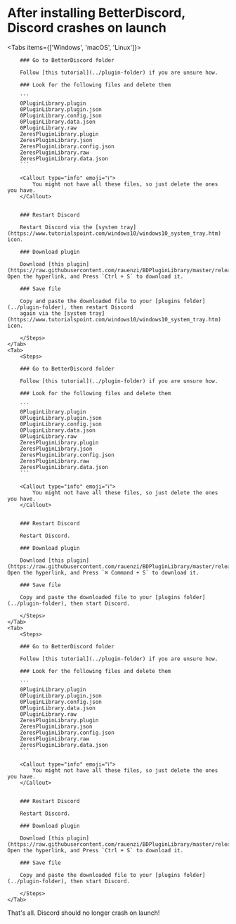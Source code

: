 
# After installing BetterDiscord, Discord crashes on launch

<Tabs items={['Windows', 'macOS', 'Linux']}>
    <Tab>
        <Steps>

        ### Go to BetterDiscord folder

        Follow [this tutorial](../plugin-folder) if you are unsure how.

        ### Look for the following files and delete them

        ```
        0PluginLibrary.plugin
        0PluginLibrary.plugin.json
        0PluginLibrary.config.json
        0PluginLibrary.data.json
        0PluginLibrary.raw
        ZeresPluginLibrary.plugin
        ZeresPluginLibrary.json
        ZeresPluginLibrary.config.json
        ZeresPluginLibrary.raw
        ZeresPluginLibrary.data.json
        ```

        <Callout type="info" emoji="ℹ️">
            You might not have all these files, so just delete the ones you have.
        </Callout>


        ### Restart Discord

        Restart Discord via the [system tray](https://www.tutorialspoint.com/windows10/windows10_system_tray.htm) icon.

        ### Download plugin

        Download [this plugin](https://raw.githubusercontent.com/rauenzi/BDPluginLibrary/master/release/0PluginLibrary.plugin.js). Open the hyperlink, and Press `Ctrl + S` to download it.

        ### Save file

        Copy and paste the downloaded file to your [plugins folder](../plugin-folder), then restart Discord
        again via the [system tray](https://www.tutorialspoint.com/windows10/windows10_system_tray.htm) icon.

        </Steps>
    </Tab>
    <Tab>
        <Steps>

        ### Go to BetterDiscord folder

        Follow [this tutorial](../plugin-folder) if you are unsure how.

        ### Look for the following files and delete them

        ```
        0PluginLibrary.plugin
        0PluginLibrary.plugin.json
        0PluginLibrary.config.json
        0PluginLibrary.data.json
        0PluginLibrary.raw
        ZeresPluginLibrary.plugin
        ZeresPluginLibrary.json
        ZeresPluginLibrary.config.json
        ZeresPluginLibrary.raw
        ZeresPluginLibrary.data.json
        ```

        <Callout type="info" emoji="ℹ️">
            You might not have all these files, so just delete the ones you have.
        </Callout>


        ### Restart Discord

        Restart Discord.

        ### Download plugin

        Download [this plugin](https://raw.githubusercontent.com/rauenzi/BDPluginLibrary/master/release/0PluginLibrary.plugin.js). Open the hyperlink, and Press `⌘ Command + S` to download it.

        ### Save file

        Copy and paste the downloaded file to your [plugins folder](../plugin-folder), then start Discord.

        </Steps>
    </Tab> 
    <Tab>
        <Steps>

        ### Go to BetterDiscord folder

        Follow [this tutorial](../plugin-folder) if you are unsure how.

        ### Look for the following files and delete them

        ```
        0PluginLibrary.plugin
        0PluginLibrary.plugin.json
        0PluginLibrary.config.json
        0PluginLibrary.data.json
        0PluginLibrary.raw
        ZeresPluginLibrary.plugin
        ZeresPluginLibrary.json
        ZeresPluginLibrary.config.json
        ZeresPluginLibrary.raw
        ZeresPluginLibrary.data.json
        ```

        <Callout type="info" emoji="ℹ️">
            You might not have all these files, so just delete the ones you have.
        </Callout>


        ### Restart Discord

        Restart Discord.

        ### Download plugin

        Download [this plugin](https://raw.githubusercontent.com/rauenzi/BDPluginLibrary/master/release/0PluginLibrary.plugin.js). Open the hyperlink, and Press `Ctrl + S` to download it.

        ### Save file

        Copy and paste the downloaded file to your [plugins folder](../plugin-folder), then start Discord.

        </Steps>
    </Tab> 
That's all. Discord should no longer crash on launch!
